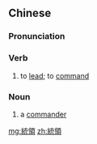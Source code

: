 {{also|统领}}
==Chinese==
{{zh-forms|s=统领}}

===Pronunciation===
{{zh-pron
|m=tǒnglǐng
|c=tung2 ling5
|h=pfs=thúng-liâng
|mn=thóng-léng
|cat=v,n
}}

===Verb===
{{zh-verb}}

# {{lb|zh|literary}} to [[lead]]; to [[command]]

===Noun===
{{zh-noun}}

# a [[commander]]

[[mg:統領]]
[[zh:統領]]